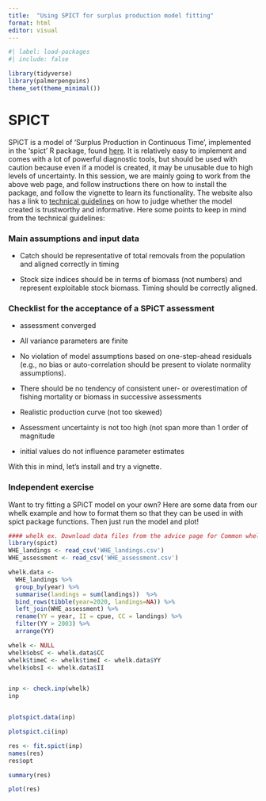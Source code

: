 ```yaml
---
title:  "Using SPICT for surplus production model fitting"
format: html
editor: visual
---
```


```r
#| label: load-packages
#| include: false

library(tidyverse)
library(palmerpenguins)
theme_set(theme_minimal())
```

# SPICT

SPiCT is a model of 'Surplus Production in Continuous Time', implemented in the 'spict' R package, found [here](https://github.com/DTUAqua/spict). It is relatively easy to implement and comes with a lot of powerful diagnostic tools, but should be used with caution because even if a model is created, it may be unusable due to high levels of uncertainty. In this session, we are mainly going to work from the above web page, and follow instructions there on how to install the package, and follow the vignette to learn its functionality. The website also has a link to [technical guidelines](https://raw.githubusercontent.com/DTUAqua/spict/master/spict/inst/doc/spict_guidelines.pdf) on how to judge whether the model created is trustworthy and informative. Here some points to keep in mind from the technical guidelines:

### Main assumptions and input data

-   Catch should be representative of total removals from the population and aligned correctly in timing

-   Stock size indices should be in terms of biomass (not numbers) and represent exploitable stock biomass. Timing should be correctly aligned.

### Checklist for the acceptance of a SPiCT assessment

-   assessment converged

-   All variance parameters are finite

-   No violation of model assumptions based on one-step-ahead residuals (e.g., no bias or auto-correlation should be present to violate normality assumptions).

-   There should be no tendency of consistent uner- or overestimation of fishing mortality or biomass in successive assessments

-   Realistic production curve (not too skewed)

-   Assessment uncertainty is not too high (not span more than 1 order of magnitude

-   initial values do not influence parameter estimates

With this in mind, let's install and try a vignette.

### Independent exercise

Want to try fitting a SPiCT model on your own? Here are some data from our whelk example and how to format them so that they can be used in with spict package functions. Then just run the model and plot!

```r
#### whelk ex. Download data files from the advice page for Common whelk at hafogvatn.is.
library(spict)
WHE_landings <- read_csv('WHE_landings.csv')
WHE_assessment <- read_csv('WHE_assessment.csv')

whelk.data <- 
  WHE_landings %>% 
  group_by(year) %>% 
  summarise(landings = sum(landings))  %>% 
  bind_rows(tibble(year=2020, landings=NA)) %>%  
  left_join(WHE_assessment) %>% 
  rename(YY = year, II = cpue, CC = landings) %>% 
  filter(YY > 2003) %>% 
  arrange(YY)

whelk <- NULL
whelk$obsC <- whelk.data$CC
whelk$timeC <- whelk$timeI <- whelk.data$YY
whelk$obsI <- whelk.data$II


inp <- check.inp(whelk)
inp



```

```r
plotspict.data(inp)

```

```r
plotspict.ci(inp)

```

```r
res <- fit.spict(inp)
names(res)
res$opt


```

```r
summary(res)

```

```r
plot(res)

```
